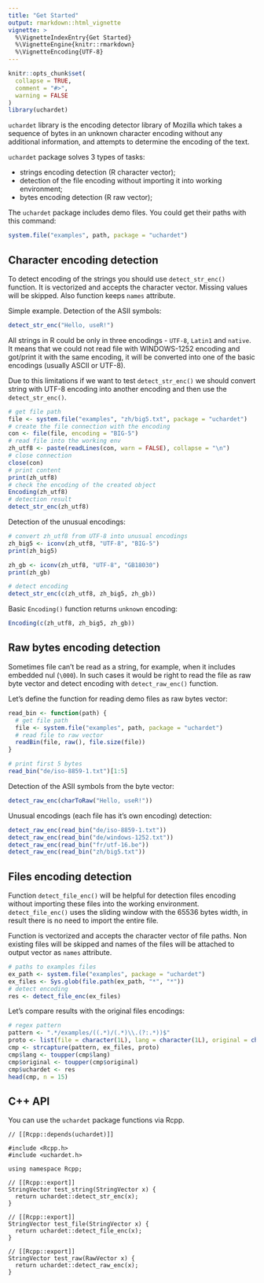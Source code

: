 ```yaml
---
title: "Get Started"
output: rmarkdown::html_vignette
vignette: >
  %\VignetteIndexEntry{Get Started}
  %\VignetteEngine{knitr::rmarkdown}
  %\VignetteEncoding{UTF-8}
---
```


```r
knitr::opts_chunk$set(
  collapse = TRUE,
  comment = "#>",
  warning = FALSE
)
library(uchardet)
```

`uchardet` library is the encoding detector library of Mozilla which takes a sequence of bytes in an unknown character encoding without any additional information, and attempts to determine the encoding of the text.

`uchardet` package solves 3 types of tasks:

- strings encoding detection (R character vector);
- detection of the file encoding without importing it into working environment;
- bytes encoding detection (R raw vector);

The `uchardet` package includes demo files. You could get their paths with this command: 

```r
system.file("examples", path, package = "uchardet")
```

## Character encoding detection

To detect encoding of the strings you should use `detect_str_enc()` function. It is vectorized and accepts the character vector. Missing values will be skipped. Also function keeps `names` attribute.

Simple example. Detection of the ASII symbols:

```r
detect_str_enc("Hello, useR!")
```

All strings in R could be only in three encodings - `UTF-8`, `Latin1` and `native`. It means that we could not read file with WINDOWS-1252 encoding and got/print it with the same encoding, it will be converted into one of the basic encodings (usually ASCII or UTF-8).

Due to this limitations if we want to test `detect_str_enc()` we should convert string with UTF-8 encoding into another encoding and then use the `detect_str_enc()`.

```r
# get file path
file <- system.file("examples", "zh/big5.txt", package = "uchardet")
# create the file connection with the encoding
con <- file(file, encoding = "BIG-5")
# read file into the working env
zh_utf8 <- paste(readLines(con, warn = FALSE), collapse = "\n")
# close connection
close(con)
# print content
print(zh_utf8)
# check the encoding of the created object
Encoding(zh_utf8)
# detection result
detect_str_enc(zh_utf8)
```

Detection of the unusual encodings:

```r
# convert zh_utf8 from UTF-8 into unusual encodings
zh_big5 <- iconv(zh_utf8, "UTF-8", "BIG-5")
print(zh_big5)

zh_gb <- iconv(zh_utf8, "UTF-8", "GB18030")
print(zh_gb)

# detect encoding
detect_str_enc(c(zh_utf8, zh_big5, zh_gb))
```

Basic `Encoding()` function returns `unknown` encoding:

```r
Encoding(c(zh_utf8, zh_big5, zh_gb))
```

## Raw bytes encoding detection

Sometimes file can't be read as a string, for example, when it includes embedded nul (`\000`). In such cases it would be right to read the file as raw byte vector and detect encoding with `detect_raw_enc()` function.

Let's define the function for reading demo files as raw bytes vector:

```r
read_bin <- function(path) {
  # get file path
  file <- system.file("examples", path, package = "uchardet")
  # read file to raw vector
  readBin(file, raw(), file.size(file))
}

# print first 5 bytes
read_bin("de/iso-8859-1.txt")[1:5]
```

Detection of the ASII symbols from the byte vector:

```r
detect_raw_enc(charToRaw("Hello, useR!"))
```

Unusual encodings (each file has it's own encoding) detection:

```r
detect_raw_enc(read_bin("de/iso-8859-1.txt"))
detect_raw_enc(read_bin("de/windows-1252.txt"))
detect_raw_enc(read_bin("fr/utf-16.be"))
detect_raw_enc(read_bin("zh/big5.txt"))
```

## Files encoding detection

Function `detect_file_enc()` will be helpful for detection files encoding without importing these files into the working environment. `detect_file_enc()` uses the sliding window with the 65536 bytes width, in result there is no need to import the entire file.

Function is vectorized and accepts the character vector of file paths. Non existing files will be skipped and names of the files will be attached to output vector as `names` attribute.

```r
# paths to examples files
ex_path <- system.file("examples", package = "uchardet")
ex_files <- Sys.glob(file.path(ex_path, "*", "*"))
# detect encoding
res <- detect_file_enc(ex_files)
```

Let's compare results with the original files encodings:

```r
# regex pattern
pattern <- ".*/examples/((.*)/(.*)\\.(?:.*))$"
proto <- list(file = character(1L), lang = character(1L), original = character(1L))
cmp <- strcapture(pattern, ex_files, proto)
cmp$lang <- toupper(cmp$lang)
cmp$original <- toupper(cmp$original)
cmp$uchardet <- res
head(cmp, n = 15)
```

## C++ API

You can use the `uchardet` package functions via Rcpp.

```Rcpp
// [[Rcpp::depends(uchardet)]]

#include <Rcpp.h>
#include <uchardet.h>

using namespace Rcpp;

// [[Rcpp::export]]
StringVector test_string(StringVector x) {
  return uchardet::detect_str_enc(x);
}

// [[Rcpp::export]]
StringVector test_file(StringVector x) {
  return uchardet::detect_file_enc(x);
}

// [[Rcpp::export]]
StringVector test_raw(RawVector x) {
  return uchardet::detect_raw_enc(x);
}
```
